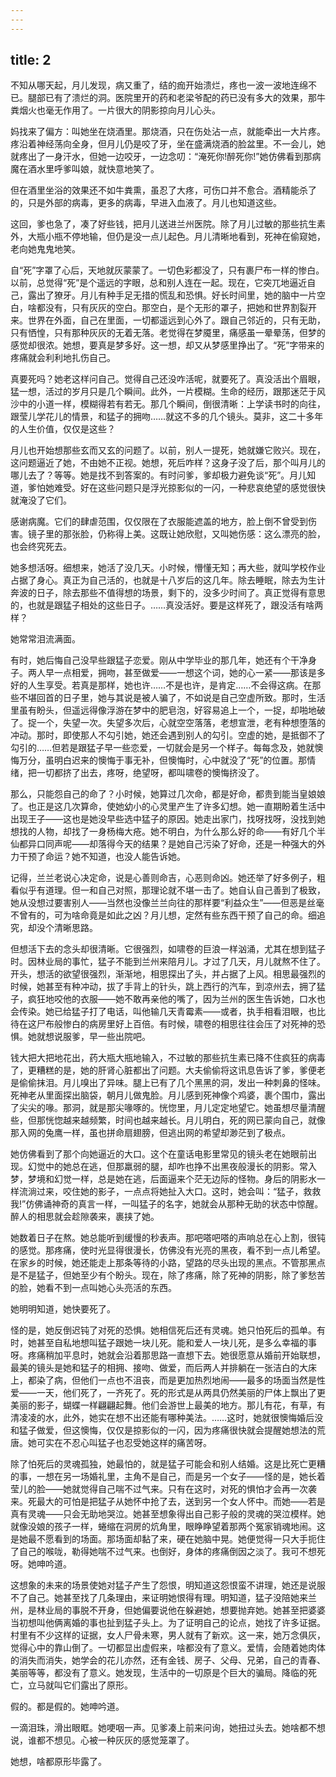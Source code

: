 ```yaml
---
---
---
```

title: 2
---



不知从哪天起，月儿发现，病又重了，结的痂开始溃烂，疼也一波一波地连绵不已。腿部已有了溃烂的洞。医院里开的药和老梁爷配的药已没有多大的效果，那牛粪烟火也毫无作用了。一片很大的阴影掠向月儿心头。

妈找来了偏方：叫她坐在烧酒里。那烧酒，只在伤处沾一点，就能牵出一大片疼。疼沿着神经荡向全身，但月儿仍是咬了牙，坐在盛满烧酒的脸盆里。不一会儿，她就疼出了一身汗水，但她一边咬牙，一边念叨：“淹死你!醉死你!”她仿佛看到那病魔在酒水里呼爹叫娘，就快意地笑了。

但在酒里坐浴的效果还不如牛粪熏，虽忍了大疼，可伤口并不愈合。酒精能杀了的，只是外部的病毒，更多的病毒，早进入血液了。月儿也知道这些。

这回，爹也急了，凑了好些钱，把月儿送进兰州医院。除了月儿过敏的那些抗生素外，大瓶小瓶不停地输，但仍是没一点儿起色。月儿清晰地看到，死神在偷窥她，老向她鬼鬼地笑。

自“死”字罩了心后，天地就灰蒙蒙了。一切色彩都没了，只有裹尸布一样的惨白。以前，总觉得“死”是个遥远的字眼，总和别人连在一起。现在，它突兀地逼近自己，露出了獠牙。月儿有种手足无措的慌乱和恐惧。好长时间里，她的脑中一片空白，啥都没有，只有灰灰的空白。那空白，是个无形的罩子，把她和世界割裂开来。世界在外面，自己在里面，一切都遥远到心外了。跟自己邻近的，只有无助，只有恓惶，只有那种灰灰的无着无落。老觉得在梦魇里，痛感虽一晕晕荡，但梦的感觉却很浓。她想，要真是梦多好。这一想，却又从梦感里挣出了。“死”字带来的疼痛就会利利地扎伤自己。

真要死吗？她老这样问自己。觉得自己还没咋活呢，就要死了。真没活出个眉眼，猛一想，活过的岁月只是几个瞬间。此外，一片模糊。生命的经历，跟那迷茫于风沙中的小道一样，模糊得若有若无。那几个瞬间，倒很清晰：上学读书时的向往，跟莹儿学花儿的情景，和猛子的拥吻……就这不多的几个镜头。莫非，这二十多年的人生价值，仅仅是这些？

月儿也开始想那些玄而又玄的问题了。以前，别人一提死，她就嫌它败兴。现在，这问题逼近了她，不由她不正视。她想，死后咋样？这身子没了后，那个叫月儿的哪儿去了？等等。她是找不到答案的。有时问爹，爹却极力避免谈“死”。月儿知道，爹怕她难受。好在这些问题只是浮光掠影似的一闪，一种悲哀绝望的感觉很快就淹没了它们。

感谢病魔。它们的肆虐范围，仅仅限在了衣服能遮盖的地方，脸上倒不曾受到伤害。镜子里的那张脸，仍称得上美。这既让她欣慰，又叫她伤感：这么漂亮的脸，也会终究死去。

她多想活呀。细想来，她活了没几天。小时候，懵懂无知；再大些，就叫学校作业占据了身心。真正为自己活的，也就是十八岁后的这几年。除去睡眠，除去为生计奔波的日子，除去那些不值得想的场景，剩下的，没多少时间了。真正觉得有意思的，也就是跟猛子相处的这些日子。……真没活好。要是这样死了，跟没活有啥两样？

她常常泪流满面。

有时，她后悔自己没早些跟猛子恋爱。刚从中学毕业的那几年，她还有个干净身子。两人早一点相爱，拥吻，甚至做爱——一想这个词，她的心一紧——那该是多好的人生享受。若真是那样，她也许……不是也许，是肯定……不会得这病。在那些不堪回首的日子里，她与其说是被人骗了，不如说是自己空虚所致。那时，生活里虽有盼头，但遥远得像浮游在梦中的肥皂泡，好容易追上一个，一捉，却啪地破了。捉一个，失望一次。失望多次后，心就空空落落，老想宣泄，老有种想堕落的冲动。那时，即使那人不勾引她，她还会遇到别人的勾引。空虚的她，是抵御不了勾引的……但若是跟猛子早一些恋爱，一切就会是另一个样子。每每念及，她就懊悔万分，虽明白迟来的懊悔于事无补，但懊悔时，心中就没了“死”的位置。那情绪，把一切都挤了出去，疼呀，绝望呀，都叫啸卷的懊悔挤没了。

那么，只能怨自己的命了？小时候，她算过几次命，都是好命，都贵到能当皇娘娘了。也正是这几次算命，使她幼小的心灵里产生了许多幻想。她一直期盼着生活中出现王子——这也是她没早些选中猛子的原因。她走出家门，找呀找呀，没找到她想找的人物，却找了一身杨梅大疮。她不明白，为什么那么好的命——有好几个半仙都异口同声呢——却落得今天的结果？是她自己污染了好命，还是一种强大的外力干预了命运？她不知道，也没人能告诉她。

记得，兰兰老说心决定命，说是心善则命吉，心恶则命凶。她还举了好多例子，粗看似乎有道理。但一和自己对照，那理论就不堪一击了。她自认自己善到了极致，她从没想过要害别人——当然也没像兰兰向往的那样要“利益众生”——但恶是丝毫不曾有的，可为啥命竟是如此之凶？月儿想，定然有些东西干预了自己的命。细追究，却没个清晰思路。

但想活下去的念头却很清晰。它很强烈，如啸卷的巨浪一样汹涌，尤其在想到猛子时。因林业局的事忙，猛子不能到兰州来陪月儿。才过了几天，月儿就熬不住了。开头，想活的欲望很强烈，渐渐地，相思探出了头，并占据了上风。相思最强烈的时候，她甚至有种冲动，拔了手背上的针头，跳上西行的汽车，到凉州去，拥了猛子，疯狂地咬他的衣服——她不敢再亲他的嘴了，因为兰州的医生告诉她，口水也会传染。她已给猛子打了电话，叫他输几天青霉素——或者，执手相看泪眼，也比待在这尸布般惨白的病房里好上百倍。有时候，啸卷的相思往往会压了对死神的恐惧。她就想说服爹，早一些出院吧。

钱大把大把地花出，药大瓶大瓶地输入，不过敏的那些抗生素已降不住疯狂的病毒了，更糟糕的是，她的肝肾心脏都出了问题。大夫偷偷将这讯息告诉了爹，爹便老是偷偷抹泪。月儿嗅出了异味。腿上已有了几个黑黑的洞，发出一种刺鼻的怪味。死神老从里面探出脑袋，朝月儿做鬼脸。月儿感到死神像个鸡婆，裹个围巾，露出了尖尖的喙。那洞，就是那尖喙啄的。恍惚里，月儿定定地望它。她虽想尽量清醒些，但那恍惚越来越频繁，时间也越来越长。月儿明白，死的网已蒙向自己，就像那入网的兔鹰一样，虽也拼命扇翅膀，但逃出网的希望却渺茫到了极点。

她仿佛看到了那个向她逼近的大口。这个在童话电影里常见的镜头老在她眼前出现。幻觉中的她总在逃，但那羸弱的腿，却咋也挣不出黑夜般漫长的阴影。常入梦，梦境和幻觉一样，总是她在逃，后面逼来个茫无边际的怪物。身后的阴影水一样流淌过来，咬住她的影子，一点点将她扯入大口。这时，她会叫：“猛子，救救我!”仿佛诵神奇的真言一样，一叫猛子的名字，她就会从那种无助的状态中惊醒。醉人的相思就会趁隙袭来，裹挟了她。

她数着日子在熬。她总能听到缓慢的秒表声。那吧嗒吧嗒的声响总在心上割，很钝的感觉。那疼痛，使时光显得很漫长，仿佛没有光亮的黑夜，看不到一点儿希望。在家乡的时候，她还能走上那条等待的小路，望路的尽头出现的黑点。不管那黑点是不是猛子，但她至少有个盼头。现在，除了疼痛，除了死神的阴影，除了爹愁苦的脸，她看不到一点叫她心头亮活的东西。

她明明知道，她快要死了。

怪的是，她反倒迟钝了对死的恐惧。她相信死后还有灵魂。她只怕死后的孤单。有时，她甚至自私地想叫猛子跟她一块儿死。能和爱人一块儿死，是多么幸福的事呀。疼痛稍加平息时，她就会沿着那思路一直想下去。她很愿意从婚前开始联想，最美的镜头是她和猛子的相拥、接吻、做爱，而后两人并排躺在一张洁白的大床上，都染了病，但他们一点也不沮丧，而是更加热烈地闹——最多的场面当然是性爱——一天，他们死了，一齐死了。死的形式是从两具仍然美丽的尸体上飘出了更美丽的影子，蝴蝶一样翩翩起舞。他们会游世上最美的地方。那儿有花，有草，有清凌凌的水，此外，她实在想不出还能有哪种美法。……这时，她就很懊悔婚后没和猛子做爱，但这懊悔，仅仅是掠影似的一闪，因为疼痛很快就会提醒她想法的荒唐。她可实在不忍心叫猛子也忍受她这样的痛苦呀。

除了怕死后的灵魂孤独，她最怕的，就是猛子可能会和别人结婚。这是比死亡更糟的事，一想在另一场婚礼里，主角不是自己，而是另一个女子——怪的是，她长着莹儿的脸——她就觉得自己喘不过气来。只有在这时，对死的惧怕才会再一次袭来。死最大的可怕是把猛子从她怀中抢了去，送到另一个女人怀中。而她——若是真有灵魂——只会无助地哭泣。她甚至想象得出自己影子般的灵魂的哭泣模样。她就像没娘的孩子一样，蜷缩在洞房的炕角里，眼睁睁望着那两个冤家销魂地闹。这是她最不愿看到的场面。那场面却黏了来，硬在她脑中晃。她便觉得一只大手扼住了自己的喉咙，勒得她喘不过气来。也倒好，身体的疼痛倒因之淡了。我可不想死呀。她呻吟道。

这想象的未来的场景使她对猛子产生了怨恨，明知道这怨恨蛮不讲理，她还是说服不了自己。她甚至找了几条理由，来证明她恨得有理。明知道，猛子没陪她来兰州，是林业局的事脱不开身，但她偏要说他在躲避她，想要抛弃她。她甚至把婆婆当初想叫他俩离婚的事也扯到猛子头上。为了证明自己的论点，她找了许多证据。村里有不少这样的证据，女人尸骨未寒，男人就有了新欢。这一来，她万念俱灰，觉得心中的靠山倒了。一切都显出虚假来，啥都没有了意义。爱情，会随着她肉体的消失而消失，她学会的花儿亦然，还有金钱、房子、父母、兄弟，自己的青春、美丽等等，都没有了意义。她发现，生活中的一切原是个巨大的骗局。降临的死亡，立马就叫它们露出了原形。

假的。都是假的。她呻吟道。

一滴泪珠，滑出眼眶。她哽咽一声。见爹凑上前来问询，她扭过头去。她啥都不想说，谁都不想见。心被一种灰灰的感觉笼罩了。

她想，啥都原形毕露了。